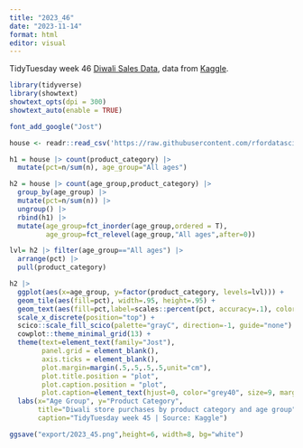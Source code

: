 ```yaml
---
title: "2023_46"
date: "2023-11-14"
format: html
editor: visual
---
```


TidyTuesday week 46 [Diwali Sales Data](https://github.com/rfordatascience/tidytuesday/blob/master/data/2023/2023-11-14/readme.md), data from [Kaggle](https://www.kaggle.com/datasets/saadharoon27/diwali-sales-dataset).

```r
library(tidyverse)
library(showtext)
showtext_opts(dpi = 300)
showtext_auto(enable = TRUE)
```

```r
font_add_google("Jost")
```

```r
house <- readr::read_csv('https://raw.githubusercontent.com/rfordatascience/tidytuesday/master/data/2023/2023-11-14/diwali_sales_data.csv') |> janitor::clean_names()
```

```r
h1 = house |> count(product_category) |>
  mutate(pct=n/sum(n), age_group="All ages") 

h2 = house |> count(age_group,product_category) |>
  group_by(age_group) |>
  mutate(pct=n/sum(n)) |>
  ungroup() |>
  rbind(h1) |>
  mutate(age_group=fct_inorder(age_group,ordered = T),
         age_group=fct_relevel(age_group,"All ages",after=0))

lvl= h2 |> filter(age_group=="All ages") |>
  arrange(pct) |>
  pull(product_category)
```

```r
h2 |>
  ggplot(aes(x=age_group, y=factor(product_category, levels=lvl))) +
  geom_tile(aes(fill=pct), width=.95, height=.95) +
  geom_text(aes(fill=pct,label=scales::percent(pct, accuracy=.1), color= after_scale(prismatic::best_contrast(fill, y = c("white", "black")))), size=3.6, family="Jost") +
  scale_x_discrete(position="top") +
  scico::scale_fill_scico(palette="grayC", direction=-1, guide="none") +
  cowplot::theme_minimal_grid(13) +
  theme(text=element_text(family="Jost"),
        panel.grid = element_blank(),
        axis.ticks = element_blank(),
        plot.margin=margin(.5,.5,.5,.5,unit="cm"),
        plot.title.position = "plot",
        plot.caption.position = "plot",
        plot.caption=element_text(hjust=0, color="grey40", size=9, margin=margin(t=10))) +
  labs(x="Age Group", y="Product Category",
       title="Diwali store purchases by product category and age group",
       caption="TidyTuesday week 45 | Source: Kaggle")

ggsave("export/2023_45.png",height=6, width=8, bg="white")
```
